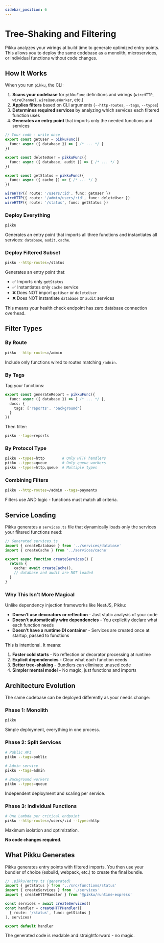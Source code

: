 ```yaml
---
sidebar_position: 6
---
```



# Tree-Shaking and Filtering

Pikku analyzes your wirings at build time to generate optimized entry points. This allows you to deploy the same codebase as a monolith, microservices, or individual functions without code changes.

## How It Works

When you run `pikku`, the CLI:

1. **Scans your codebase** for `pikkuFunc` definitions and wirings (`wireHTTP`, `wireChannel`, `wireQueueWorker`, etc.)
2. **Applies filters** based on CLI arguments (`--http-routes`, `--tags`, `--types`)
3. **Determines required services** by analyzing which services each filtered function uses
4. **Generates an entry point** that imports only the needed functions and services

```typescript
// Your code - write once
export const getUser = pikkuFunc({
  func: async ({ database }) => { /* ... */ }
})

export const deleteUser = pikkuFunc({
  func: async ({ database, audit }) => { /* ... */ }
})

export const getStatus = pikkuFunc({
  func: async ({ cache }) => { /* ... */ }
})

wireHTTP({ route: '/users/:id', func: getUser })
wireHTTP({ route: '/admin/users/:id', func: deleteUser })
wireHTTP({ route: '/status', func: getStatus })
```

### Deploy Everything

```bash
pikku
```

Generates an entry point that imports all three functions and instantiates all services: `database`, `audit`, `cache`.

### Deploy Filtered Subset

```bash
pikku --http-routes=/status
```

Generates an entry point that:
- ✅ Imports only `getStatus`
- ✅ Instantiates only `cache` service
- ❌ Does NOT import `getUser` or `deleteUser`
- ❌ Does NOT instantiate `database` or `audit` services

This means your health check endpoint has zero database connection overhead.

## Filter Types

### By Route

```bash
pikku --http-routes=/admin
```

Include only functions wired to routes matching `/admin`.

### By Tags

Tag your functions:

```typescript
export const generateReport = pikkuFunc({
  func: async ({ database }) => { /* ... */ },
  docs: {
    tags: ['reports', 'background']
  }
})
```

Then filter:

```bash
pikku --tags=reports
```

### By Protocol Type

```bash
pikku --types=http        # Only HTTP handlers
pikku --types=queue       # Only queue workers
pikku --types=http,queue  # Multiple types
```

### Combining Filters

```bash
pikku --http-routes=/admin --tags=payments
```

Filters use AND logic - functions must match all criteria.

## Service Loading

Pikku generates a `services.ts` file that dynamically loads only the services your filtered functions need:

```typescript
// Generated services.ts
import { createDatabase } from '../services/database'
import { createCache } from '../services/cache'

export async function createServices() {
  return {
    cache: await createCache(),
    // database and audit are NOT loaded
  }
}
```

### Why This Isn't More Magical

Unlike dependency injection frameworks like NestJS, Pikku:

- **Doesn't use decorators or reflection** - Just static analysis of your code
- **Doesn't automatically wire dependencies** - You explicitly declare what each function needs
- **Doesn't have a runtime DI container** - Services are created once at startup, passed to functions

This is intentional. It means:

1. **Faster cold starts** - No reflection or decorator processing at runtime
2. **Explicit dependencies** - Clear what each function needs
3. **Better tree-shaking** - Bundlers can eliminate unused code
4. **Simpler mental model** - No magic, just functions and imports

## Architecture Evolution

The same codebase can be deployed differently as your needs change:

<BundleArchitecturesSection />

### Phase 1: Monolith

```bash
pikku
```

Simple deployment, everything in one process.

### Phase 2: Split Services

```bash
# Public API
pikku --tags=public

# Admin service
pikku --tags=admin

# Background workers
pikku --types=queue
```

Independent deployment and scaling per service.

### Phase 3: Individual Functions

```bash
# One Lambda per critical endpoint
pikku --http-routes=/users/:id --types=http
```

Maximum isolation and optimization.

**No code changes required.**

## What Pikku Generates

Pikku generates entry points with filtered imports. You then use your bundler of choice (esbuild, webpack, etc.) to create the final bundle.

```typescript
// .pikku/entry.ts (generated)
import { getStatus } from '../src/functions/status'
import { createServices } from './services'
import { createHTTPHandler } from '@pikku/runtime-express'

const services = await createServices()
const handler = createHTTPHandler([
  { route: '/status', func: getStatus }
], services)

export default handler
```

The generated code is readable and straightforward - no magic.
